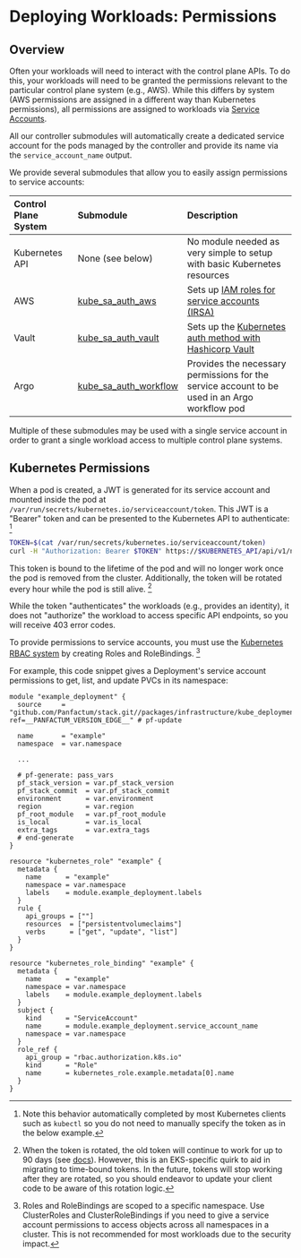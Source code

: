 # Deploying Workloads: Permissions

## Overview

Often your workloads will need to interact with the control plane APIs.
To do this, your workloads will need to be granted the permissions relevant to the particular
control plane system (e.g., AWS). While this differs by system (AWS permissions are assigned in a different
way than Kubernetes permissions),
all permissions are assigned to workloads via [Service Accounts](https://kubernetes.io/docs/concepts/security/service-accounts/).

All our controller submodules will automatically create a dedicated service account for the pods managed
by the controller and provide its name via the `service_account_name` output.

We provide several submodules that allow you to easily assign permissions to service accounts:

| Control Plane System | Submodule                                                                                                          | Description                                                                                                                           |
| :------------------- | :----------------------------------------------------------------------------------------------------------------- | :------------------------------------------------------------------------------------------------------------------------------------ |
| Kubernetes API       | None (see below)                                                                                                   | No module needed as very simple to setup with basic Kubernetes resources                                                              |
| AWS                  | [kube\_sa\_auth\_aws](/docs/edge/reference/infrastructure-modules/submodule/kubernetes/kube_sa_auth_aws)           | Sets up [IAM roles for service accounts (IRSA)](https://docs.aws.amazon.com/eks/latest/userguide/iam-roles-for-service-accounts.html) |
| Vault                | [kube\_sa\_auth\_vault](/docs/edge/reference/infrastructure-modules/submodule/kubernetes/kube_sa_auth_vault)       | Sets up the [Kubernetes auth method with Hashicorp Vault](https://developer.hashicorp.com/vault/docs/auth/kubernetes)                 |
| Argo                 | [kube\_sa\_auth\_workflow](/docs/edge/reference/infrastructure-modules/submodule/kubernetes/kube_sa_auth_workflow) | Provides the necessary permissions for the service account to be used in an Argo workflow pod                                         |

Multiple of these submodules may be used with a single service account in order to grant a single workload access
to multiple control plane systems.

## Kubernetes Permissions

When a pod is created, a JWT is generated for its service account and mounted inside the pod
at `/var/run/secrets/kubernetes.io/serviceaccount/token`. This JWT is a "Bearer" token and can be presented to the Kubernetes
API to authenticate: [^1]

```bash
TOKEN=$(cat /var/run/secrets/kubernetes.io/serviceaccount/token)
curl -H "Authorization: Bearer $TOKEN" https://$KUBERNETES_API/api/v1/namespaces/default/pods/ --insecure
```

[^1]: Note this behavior automatically completed by most Kubernetes clients such as `kubectl` so you do not
    need to manually specify the token as in the below example.

This token is bound to the lifetime of the pod and will no longer work once the pod is removed from
the cluster. Additionally, the token will be rotated every hour while the pod is still alive. [^2]

[^2]: When the token is rotated, the old token will continue to work for up to 90 days (see [docs](https://docs.aws.amazon.com/eks/latest/userguide/service-accounts.html)).
    However, this is an EKS-specific quirk to aid in migrating to time-bound tokens. In the future, tokens will
    stop working after they are rotated, so you should endeavor to update your client code to be aware of this rotation
    logic.

While the token "authenticates" the workloads (e.g., provides an identity), it does not "authorize" the
workload to access specific API endpoints, so you will receive 403 error codes.

To provide permissions to service accounts, you must use the [Kubernetes RBAC system](https://kubernetes.io/docs/reference/access-authn-authz/rbac/)
by creating Roles and RoleBindings. [^3]

For example, this code snippet gives a Deployment's service account permissions to get, list, and update PVCs in its namespace:

[^3]: Roles and RoleBindings are scoped to a specific namespace. Use ClusterRoles and ClusterRoleBindings if you
    need to give a service account permissions to access objects across all namespaces in a cluster. This is not
    recommended for most workloads due to the security impact.

```hcl
module "example_deployment" {
  source     = "github.com/Panfactum/stack.git//packages/infrastructure/kube_deployment?ref=__PANFACTUM_VERSION_EDGE__" # pf-update

  name       = "example"
  namespace  = var.namespace

  ...

  # pf-generate: pass_vars
  pf_stack_version = var.pf_stack_version
  pf_stack_commit  = var.pf_stack_commit
  environment      = var.environment
  region           = var.region
  pf_root_module   = var.pf_root_module
  is_local         = var.is_local
  extra_tags       = var.extra_tags
  # end-generate
}

resource "kubernetes_role" "example" {
  metadata {
    name      = "example"
    namespace = var.namespace
    labels    = module.example_deployment.labels
  }
  rule {
    api_groups = [""]
    resources  = ["persistentvolumeclaims"]
    verbs      = ["get", "update", "list"]
  }
}

resource "kubernetes_role_binding" "example" {
  metadata {
    name      = "example"
    namespace = var.namespace
    labels    = module.example_deployment.labels
  }
  subject {
    kind      = "ServiceAccount"
    name      = module.example_deployment.service_account_name
    namespace = var.namespace
  }
  role_ref {
    api_group = "rbac.authorization.k8s.io"
    kind      = "Role"
    name      = kubernetes_role.example.metadata[0].name
  }
}
```
